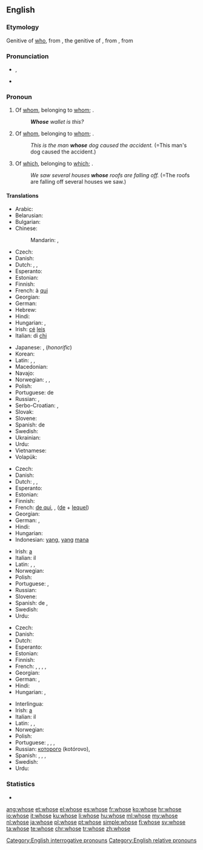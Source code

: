==English==

===Etymology===
Genitive of [[who]], from {{etyl|ang|en}} {{term|hwæs|lang=ang}}, the genitive of {{term|hwa|lang=ang}}, from {{etyl|gem-pro|en}} {{term/t|gem-pro|*hwaz}}, from {{etyl|ine-pro|en}} {{term/t|ine-pro|*kʷis}}

===Pronunciation===
* {{a|UK|US}} {{IPA|/huːz/}}, {{X-SAMPA|/hu:z/}}
*: {{audio|en-us-whose.ogg|Audio (US)}}
*: {{rhymes|uːz}}
* {{homophones|lang=en|who's}}

===Pronoun===
{{en-pron}}

# Of [[whom]], belonging to [[whom]]; {{non-gloss definition|used as an interrogative pronoun}}.
#: '''''Whose''' wallet is this?''
# Of [[whom]], belonging to [[whom]]; {{non-gloss definition|used as a relative pronoun}}.
#: ''This is the man '''whose''' dog caused the accident.'' (=This man's dog caused the accident.)
# {{context|formerly|_|proscribed|lang=en}} Of [[which]], belonging to [[which]]; {{non-gloss definition|used as a relative pronoun}}.
#: ''We saw several houses '''whose''' roofs are falling off.'' (=The roofs are falling off several houses we saw.)

====Translations====
{{trans-top|of whom (interrogative)}}
* Arabic: {{t-|ar|لمن|tr=líman}}
* Belarusian: {{t-|be|чый|tr=čyj}}
* Bulgarian: {{t-|bg|чий|tr=čij}}
* Chinese:
*: Mandarin: {{t-|cmn|誰|alt=誰的|sc=Hani}},  {{t-|cmn|谁|alt=谁的|tr=shuí de, shéi de|sc=Hani}}
* Czech: {{t+|cs|čí}}
* Danish: {{t+|da|hvis}}
* Dutch: {{t-|nl|van wie}}, {{t+|nl|wiens|m|n}}, {{t+|nl|wier|f-p}}
* Esperanto: {{t-|eo|kies}}
* Estonian: {{t-|et|kelle}}
* Finnish: {{t+|fi|kenen}}
* French: à [[qui]]
* Georgian: {{t+|ka|ვისი|sc=Geor}}
* German: {{t+|de|wessen}}
* Hebrew: {{tø|he|[[שֶׁל]] [[מִי]]|tr=shel mi}}
* Hindi: {{t-|hi|किसका|tr=kiskā}}
* Hungarian: {{t+|hu|kié}}, {{t+|hu|kinek}}
* Irish: [[cé#Irish|cé]] [[leis#Irish|leis]]
* Italian: di [[chi]]
{{trans-mid}}
* Japanese: {{t+|ja|誰|alt=誰の|tr=だれの, dáre-no}}, {{t-|ja|どなた|alt=どなたの|tr=dónata-no}} (''honorific'')
* Korean: {{t-|ko|누구의|tr=nugu-ui|sc=Hang}}
* Latin: {{t-|la|cuius|m|f|n}}, {{t-|la|quorum|m-p|n-p}}, {{t-|la|quarum|f-p}}
* Macedonian: {{t-|mk|чиј|tr=čij}}
* Navajo: {{tø|nv|háí bi-}}
* Norwegian: {{t-|no|hvem sin}}, {{t-|no|hvems}},  {{t+|no|hvis}}
* Polish: {{t+|pl|czyj}}
* Portuguese: de {{t+|pt|quem}}
* Russian: {{t+|ru|чей|tr=čej}}, {{t-|ru|чейный|tr=čéjnyj|sc=Cyrl}} {{qualifier|colloquial, considered substandard}}
* Serbo-Croatian: {{t-|sh|чѝјӣ|sc=Cyrl}},  {{t-|sh|čìjī}}
* Slovak: {{t-|sk|čí}}
* Slovene: {{t-|sl|čigáv}}
* Spanish: de {{t+|es|quién}}
* Swedish: {{t-|sv|vems}}
* Ukrainian: {{t-|uk|чий|tr=čyj}}
* Urdu: {{t-|ur|کس کا|tr=kis kā}}
* Vietnamese: {{t-|vi|của ai}}
* Volapük: {{t-|vo|kima}}
{{trans-bottom}}

{{trans-top|of whom (relative)}}
* Czech: {{t+|cs|jehož|m|n}} {{t+|cs|jejíž|f}} {{t+|cs|jejichž|p}}
* Danish: {{t+|da|hvis}}
* Dutch: {{t-|nl|van wie}}, {{t+|nl|wiens|m|n}}, {{t+|nl|wier|f-p}}
* Esperanto: {{t-|eo|kies}}
* Estonian: {{t-|et|kelle}}
* Finnish: {{t+|fi|jonka}}
* French: [[de qui]], {{t+|fr|dont}}, {{t+|fr|duquel}} ([[de]] + [[lequel]])
* Georgian: {{t-|ka|რომლის|sc=Geor}}
* German: {{t+|de|dessen|m|n}}, {{t+|de|deren|f-p}}
* Hindi: {{t-|hi|जिसका|tr=jiskā}}
* Hungarian: {{t-|hu|akinek}}
* Indonesian: [[yang]], [[yang]] [[mana]]
{{trans-mid}}
* Irish: [[a#Irish|a]] {{qualifier|indirect relative followed by resumptive possessive pronoun}}
* Italian: il {{t+|it|cui}}
* Latin: {{t-|la|cuius|m|f|n}}, {{t-|la|quorum|m-p|n-p}}, {{t-|la|quarum|f-p}}
* Norwegian: {{t+|no|hvis}}
* Polish: {{t+|pl|który|m}}
* Portuguese: {{t+|pt|cujo|m}}, {{t+|pt|cuja|f}}
* Russian: {{t+|ru|чей|tr=čej}}
* Slovene: {{t-|sl|čígar}}
* Spanish: de {{t+|es|quien}}, {{t+|es|cuyo|m}}
* Swedish: {{t+|sv|vars}}
* Urdu: {{t-|ur|جس کا|tr=jis kā}}
{{trans-bottom}}

{{trans-top|of which (relative)}}
* Czech: {{t+|cs|jehož|m|n}} {{t+|cs|jejíž|f}} {{t+|cs|jejichž|p}}
* Danish: {{t+|da|hvis}}
* Dutch: {{t+|nl|waarvan}}
* Esperanto: {{t-|eo|kies}}
* Estonian: {{t+|et|mille}}
* Finnish: {{t+|fi|jonka}}
* French: {{t+|fr|dont}}, {{t+|fr|duquel|m}}, {{t+|fr|de laquelle|f}}, {{t+|fr|desquels|m-p}}, {{t+|fr|desquelles|f-p}}
* Georgian: {{t-|ka|რომლის|sc=Geor}}
* German: {{t+|de|dessen|m|n}}, {{t+|de|deren|f-p}}
* Hindi: {{t-|hi|जिसका|tr=jiskā}}
* Hungarian: {{t-|hu|aminek}}, {{t+|hu|amelynek}}
{{trans-mid}}
* Interlingua: {{t-|ia|cuje}}
* Irish: [[a#Irish|a]] {{qualifier|indirect relative followed by resumptive possessive pronoun}}
* Italian: il {{t+|it|cui}}
* Latin: {{t-|la|cuius|m|f|n}}, {{t-|la|quorum|m-p|n-p}}, {{t-|la|quarum|f-p}}
* Norwegian: {{t+|no|hvis}}
* Polish: {{t+|pl|który|m}}
* Portuguese: {{t+|pt|cujo|m}}, {{t+|pt|cuja|f}}, {{t+|pt|cujos|m-p}}, {{t+|pt|cujas|f-p}}
* Russian: [[который|которого]] (kotórovo),{{t+|ru|чей|tr=čej}}
* Spanish: {{t+|es|cuyo|m}}, {{t-|es|cuya|f}}, {{t-|es|cuyos|p}}, {{t-|es|cuyas|f-p}}
* Swedish: {{t+|sv|vars}}
* Urdu: {{t-|ur|جس کا|tr=jis kā}}
{{trans-bottom}}

===Statistics===
* {{rank|woman|want|home|234|whose|words|given|hands}}

[[Category:English interrogative pronouns]]
[[Category:English relative pronouns]]

[[ang:whose]]
[[et:whose]]
[[el:whose]]
[[es:whose]]
[[fr:whose]]
[[ko:whose]]
[[hr:whose]]
[[io:whose]]
[[it:whose]]
[[ku:whose]]
[[li:whose]]
[[hu:whose]]
[[ml:whose]]
[[my:whose]]
[[nl:whose]]
[[ja:whose]]
[[pl:whose]]
[[pt:whose]]
[[simple:whose]]
[[fi:whose]]
[[sv:whose]]
[[ta:whose]]
[[te:whose]]
[[chr:whose]]
[[tr:whose]]
[[zh:whose]]